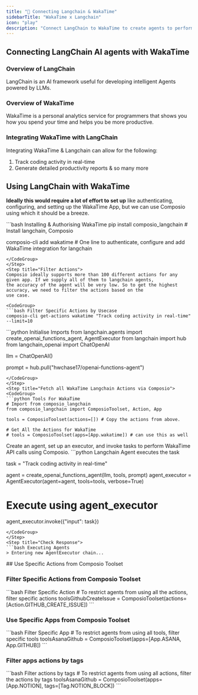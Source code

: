 ```yaml
---
title: "🚀 Connecting Langchain & WakaTime"
sidebarTitle: "WakaTime x Langchain"
icon: "play"
description: "Connect LangChain to WakaTime to create agents to perform tasks using natural language"
---
```


## Connecting LangChain AI agents with WakaTime

### Overview of LangChain

LangChain is an AI framework useful for developing intelligent Agents powered by LLMs.

### Overview of WakaTime

WakaTime is a personal analytics service for programmers that shows you how you spend your time and helps you be more productive.

### Integrating WakaTime with LangChain

Integrating WakaTime & Langchain can allow for the following:

1. Track coding activity in real-time
2. Generate detailed productivity reports
& so many more

## Using LangChain with WakaTime

<Steps>
<Step title="Setting Up the Environment">

**Ideally this would require a lot of effort to set up** like authenticating, configuring, and setting up the WakaTime App, but we can use Composio using which it should be a breeze.

<CodeGroup>
```bash Installing & Authorising WakaTime
pip install composio_langchain # Install langchain, Composio 

composio-cli add wakatime # One line to authenticate, configure and add WakaTime integration for langchain
```
</CodeGroup>
</Step>
<Step title="Filter Actions">
Composio ideally supports more than 100 different actions for any given app. If we supply all of them to langchain agents, 
the accuracy of the agent will be very low. So to get the highest accuracy, we need to filter the actions based on the 
use case.

<CodeGroup>
```bash Filter Specific Actions by Usecase
composio-cli get-actions wakatime "Track coding activity in real-time" --limit=10
```
</CodeGroup>

</Step>
<Step title="Import Base Packages">

<CodeGroup>
```python Initialise Imports
from langchain.agents import create_openai_functions_agent, AgentExecutor
from langchain import hub
from langchain_openai import ChatOpenAI


llm = ChatOpenAI()

prompt = hub.pull("hwchase17/openai-functions-agent")
```
</CodeGroup>
</Step>
<Step title="Fetch all WakaTime Langchain Actions via Composio">
<CodeGroup>
```python Tools For WakaTime
# Import from composio_langchain
from composio_langchain import ComposioToolset, Action, App

tools = ComposioToolset(actions=[]) # Copy the actions from above. 

# Get All the Actions for WakaTime
# tools = ComposioToolset(apps=[App.wakatime]) # can use this as well
```
</CodeGroup>
</Step>
<Step title="Execute the Agent">
Create an agent, set up an executor, and invoke tasks to perform WakaTime API calls using Composio. 
<CodeGroup>
```python Langchain Agent executes the task

task = "Track coding activity in real-time"

agent = create_openai_functions_agent(llm, tools, prompt)
agent_executor = AgentExecutor(agent=agent, tools=tools, verbose=True)

# Execute using agent_executor
agent_executor.invoke({"input": task})
```
</CodeGroup>
</Step>
<Step title="Check Response">
```bash Executing Agents
> Entering new AgentExecutor chain...
```
</Step>
</Steps>
## Use Specific Actions from Composio Toolset

### Filter Specific Actions from Composio Toolset

<CodeGroup>
```bash Filter Specific Action
# To restrict agents from using all the actions, filter specific actions
toolsGithubCreateIssue = ComposioToolset(actions=[Action.GITHUB_CREATE_ISSUE])
```
</CodeGroup>

### Use Specific Apps from Composio Toolset
<CodeGroup>
```bash Filter Specific App
# To restrict agents from using all tools, filter specific tools
toolsAsanaGithub = ComposioToolset(apps=[App.ASANA, App.GITHUB])
```
</CodeGroup>

### Filter apps actions by tags 
<CodeGroup>
```bash Filter actions by tags
# To restrict agents from using all actions, filter the actions by tags
toolsAsanaGithub = ComposioToolset(apps=[App.NOTION], tags=[Tag.NOTION_BLOCK])
```
</CodeGroup>

